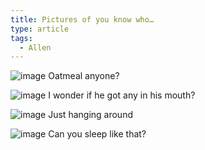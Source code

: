 ```yaml
---
title: Pictures of you know who…
type: article
tags:
  - Allen
---
```


![image](/images/uploads/DSCN2706.jpg)
Oatmeal anyone?



![image](/images/uploads/DSCN2708.jpg)
I wonder if he got any in his mouth?



![image](/images/uploads/DSCN2714.jpg)
Just hanging around



![image](/images/uploads/DSCN2727.jpg)
Can you sleep like that?
